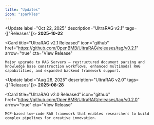 ```yaml
---
title: "Updates"
icon: "sparkles"
---
```


<Update label="Oct 22, 2025" description="UltraRAG v2.1" tags={["Releases"]}>
  **2025-10-22**

  <Card
    title="UltraRAG v2.1 Released"
    icon="github"
    href="https://github.com/OpenBMB/UltraRAG/releases/tag/v0.2.1"
    arrow="true"
    cta="View Release"
  >
    Major upgrade to RAG Servers — restructured document parsing and knowledge base construction workflows, enhanced multimodal RAG capabilities, and expanded backend framework support.
  </Card>
</Update>

<Update label="Aug 28, 2025" description="UltraRAG v2.0" tags={["Releases"]}>
  **2025-08-28**

  <Card
    title="UltraRAG v2.0 Released"
    icon="github"
    href="https://github.com/OpenBMB/UltraRAG/releases/tag/v0.2.0"
    arrow="true"
    cta="View Release"
  >
    MCP-based low-code RAG framework that enables researchers to build complex pipelines for creative innovation.
  </Card>
</Update>